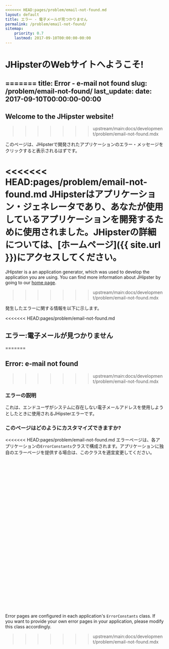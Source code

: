 ```yaml
---
<<<<<<< HEAD:pages/problem/email-not-found.md
layout: default
title: エラー - 電子メールが見つかりません
permalink: /problem/email-not-found/
sitemap:
    priority: 0.7
    lastmod: 2017-09-10T00:00:00-00:00
---
```


# <i class="fa fa-map-signs"></i> JHipsterのWebサイトへようこそ!
=======
title: Error - e-mail not found
slug: /problem/email-not-found/
last_update:
  date: 2017-09-10T00:00:00-00:00
---

## Welcome to the JHipster website!
>>>>>>> upstream/main:docs/development/problem/email-not-found.mdx

このページは、JHipsterで開発されたアプリケーションのエラー・メッセージをクリックすると表示されるはずです。

<<<<<<< HEAD:pages/problem/email-not-found.md
JHipsterはアプリケーション・ジェネレータであり、あなたが使用しているアプリケーションを開発するために使用されました。JHipsterの詳細については、[ホームページ]({{ site.url }})にアクセスしてください。
=======
JHipster is a an application generator, which was used to develop the application you are using. You can find more information about JHipster by going to our [home page](/).
>>>>>>> upstream/main:docs/development/problem/email-not-found.mdx

発生したエラーに関する情報を以下に示します。

<<<<<<< HEAD:pages/problem/email-not-found.md
## <i class="fa fa-warning"></i> エラー:電子メールが見つかりません
=======

## Error: e-mail not found
>>>>>>> upstream/main:docs/development/problem/email-not-found.mdx

### エラーの説明

これは、エンドユーザがシステムに存在しない電子メールアドレスを使用しようとしたときに使用されるJHipsterエラーです。

### このページはどのようにカスタマイズできますか?

<<<<<<< HEAD:pages/problem/email-not-found.md
エラーページは、各アプリケーションの`ErrorConstants`クラスで構成されます。アプリケーションに独自のエラーページを提供する場合は、このクラスを適宜変更してください。

<br><br><br><br><br><br><br><br><br><br><br><br><br>
=======
Error pages are configured in each application's `ErrorConstants` class. If you want to provide your own error pages in your application, please modify this class accordingly.
>>>>>>> upstream/main:docs/development/problem/email-not-found.mdx

